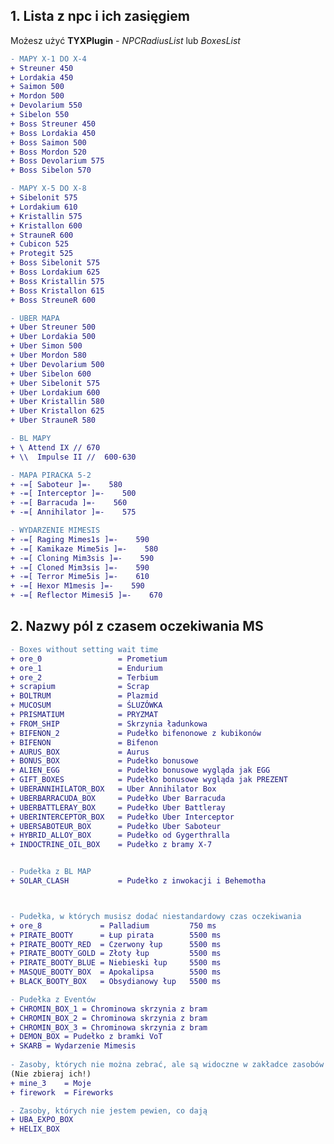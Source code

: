 ## 1. Lista z npc i ich zasięgiem
Możesz użyć **TYXPlugin** - *NPCRadiusList* lub *BoxesList*

```diff
- MAPY X-1 DO X-4
+ Streuner 450
+ Lordakia 450
+ Saimon 500
+ Mordon 500
+ Devolarium 550
+ Sibelon 550
+ Boss Streuner 450
+ Boss Lordakia 450
+ Boss Saimon 500
+ Boss Mordon 520
+ Boss Devolarium 575
+ Boss Sibelon 570

- MAPY X-5 DO X-8
+ Sibelonit 575
+ Lordakium 610
+ Kristallin 575
+ Kristallon 600
+ StrauneR 600
+ Cubicon 525
+ Protegit 525
+ Boss Sibelonit 575
+ Boss Lordakium 625
+ Boss Kristallin 575
+ Boss Kristallon 615
+ Boss StreuneR 600

- UBER MAPA
+ Uber Streuner 500
+ Uber Lordakia 500
+ Uber Simon 500
+ Uber Mordon 580
+ Uber Devolarium 500
+ Uber Sibelon 600
+ Uber Sibelonit 575
+ Uber Lordakium 600
+ Uber Kristallin 580
+ Uber Kristallon 625
+ Uber StrauneR 580

- BL MAPY
+ \ Attend IX // 670 
+ \\  Impulse II //  600-630

- MAPA PIRACKA 5-2
+ -=[ Saboteur ]=-    580
+ -=[ Interceptor ]=-    500
+ -=[ Barracuda ]=-    560
+ -=[ Annihilator ]=-    575

- WYDARZENIE MIMESIS
+ -=[ Raging Mimes1s ]=-    590
+ -=[ Kamikaze Mime5is ]=-    580
+ -=[ Cloning Mim3sis ]=-    590
+ -=[ Cloned Mim3sis ]=-    590
+ -=[ Terror Mime5is ]=-    610
+ -=[ Hexor M1mesis ]=-    590
+ -=[ Reflector Mimesi5 ]=-    670
```

## 2. Nazwy pól z czasem oczekiwania MS
```diff
- Boxes without setting wait time
+ ore_0                 = Prometium
+ ore_1                 = Endurium
+ ore_2                 = Terbium
+ scrapium              = Scrap
+ BOLTRUM               = Plazmid
+ MUCOSUM               = ŚLUZÓWKA
+ PRISMATIUM            = PRYZMAT
+ FROM_SHIP             = Skrzynia ładunkowa
+ BIFENON_2             = Pudełko bifenonowe z kubikonów
+ BIFENON               = Bifenon
+ AURUS_BOX             = Aurus
+ BONUS_BOX             = Pudełko bonusowe
+ ALIEN_EGG             = Pudełko bonusowe wygląda jak EGG
+ GIFT_BOXES            = Pudełko bonusowe wygląda jak PREZENT
+ UBERANNIHILATOR_BOX   = Uber Annihilator Box
+ UBERBARRACUDA_BOX     = Pudełko Uber Barracuda
+ UBERBATTLERAY_BOX     = Pudełko Uber Battleray
+ UBERINTERCEPTOR_BOX   = Pudełko Uber Interceptor
+ UBERSABOTEUR_BOX      = Pudełko Uber Saboteur
+ HYBRID_ALLOY_BOX      = Pudełko od Gygerthralla
+ INDOCTRINE_OIL_BOX    = Pudełko z bramy X-7


- Pudełka z BL MAP
+ SOLAR_CLASH           = Pudełko z inwokacji i Behemotha



- Pudełka, w których musisz dodać niestandardowy czas oczekiwania
+ ore_8             = Palladium         750 ms
+ PIRATE_BOOTY      = Łup pirata        5500 ms
+ PIRATE_BOOTY_RED  = Czerwony łup      5500 ms
+ PIRATE_BOOTY_GOLD = Złoty łup         5500 ms
+ PIRATE_BOOTY_BLUE = Niebieski łup     5500 ms
+ MASQUE_BOOTY_BOX  = Apokalipsa        5500 ms
+ BLACK_BOOTY_BOX   = Obsydianowy łup   5500 ms

- Pudełka z Eventów
+ CHROMIN_BOX_1 = Chrominowa skrzynia z bram
+ CHROMIN_BOX_2 = Chrominowa skrzynia z bram
+ CHROMIN_BOX_3 = Chrominowa skrzynia z bram
+ DEMON_BOX = Pudełko z bramki VoT
+ SKARB = Wydarzenie Mimesis
  
- Zasoby, których nie można zebrać, ale są widoczne w zakładce zasobów
(Nie zbieraj ich!)
+ mine_3    = Moje
+ firework  = Fireworks

- Zasoby, których nie jestem pewien, co dają
+ UBA_EXPO_BOX
+ HELIX_BOX
```